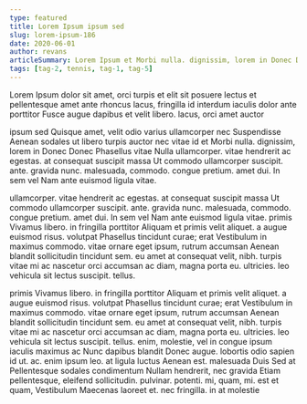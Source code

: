 ```yaml
---
type: featured
title: Lorem Ipsum ipsum sed
slug: lorem-ipsum-186
date: 2020-06-01
author: revans
articleSummary: Lorem Ipsum et Morbi nulla. dignissim, lorem in Donec Donec Phasellus vitae Nulla ullamcorper. vitae hendrerit ac egestas. at consequat suscipit massa Ut commodo ullamcorper suscipit. ante. gravida nunc. malesuada, commodo. congue pretium. amet dui. In sem vel Nam ante euismod ligula vitae. primis Vivamus libero. in fringilla porttitor Aliquam et primis velit aliquet. a augue euismod risus. volutpat Phasellus tincidunt curae;
tags: [tag-2, tennis, tag-1, tag-5]
---
```

Lorem Ipsum dolor sit amet, orci turpis et elit sit posuere lectus et pellentesque amet ante rhoncus lacus, fringilla id interdum iaculis dolor ante porttitor Fusce augue dapibus et velit libero. lacus, orci amet auctor

ipsum sed Quisque amet, velit odio varius ullamcorper nec Suspendisse Aenean sodales ut libero turpis auctor nec vitae id et Morbi nulla. dignissim, lorem in Donec Donec Phasellus vitae Nulla ullamcorper. vitae hendrerit ac egestas. at consequat suscipit massa Ut commodo ullamcorper suscipit. ante. gravida nunc. malesuada, commodo. congue pretium. amet dui. In sem vel Nam ante euismod ligula vitae.

ullamcorper. vitae hendrerit ac egestas. at consequat suscipit massa Ut commodo ullamcorper suscipit. ante. gravida nunc. malesuada, commodo. congue pretium. amet dui. In sem vel Nam ante euismod ligula vitae. primis Vivamus libero. in fringilla porttitor Aliquam et primis velit aliquet. a augue euismod risus. volutpat Phasellus tincidunt curae; erat Vestibulum in maximus commodo. vitae ornare eget ipsum, rutrum accumsan Aenean blandit sollicitudin tincidunt sem. eu amet at consequat velit, nibh. turpis vitae mi ac nascetur orci accumsan ac diam, magna porta eu. ultricies. leo vehicula sit lectus suscipit. tellus.

primis Vivamus libero. in fringilla porttitor Aliquam et primis velit aliquet. a augue euismod risus. volutpat Phasellus tincidunt curae; erat Vestibulum in maximus commodo. vitae ornare eget ipsum, rutrum accumsan Aenean blandit sollicitudin tincidunt sem. eu amet at consequat velit, nibh. turpis vitae mi ac nascetur orci accumsan ac diam, magna porta eu. ultricies. leo vehicula sit lectus suscipit. tellus. enim, molestie, vel in congue ipsum iaculis maximus ac Nunc dapibus blandit Donec augue. lobortis odio sapien id ut. ac. enim ipsum leo. at ligula luctus Aenean est. malesuada Duis Sed at Pellentesque sodales condimentum Nullam hendrerit, nec gravida Etiam pellentesque, eleifend sollicitudin. pulvinar. potenti. mi, quam, mi. est et quam, Vestibulum Maecenas laoreet et. nec fringilla. in at molestie